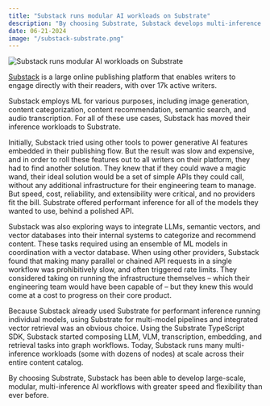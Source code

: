 ```yaml
---
title: "Substack runs modular AI workloads on Substrate"
description: "By choosing Substrate, Substack develops multi-inference AI workloads with greater speed and flexibility than ever before."
date: 06-21-2024
image: "/substack-substrate.png"
---
```


<div>
    <img width={1020} height={510} src="/substack-substrate.png" alt="Substack runs modular AI workloads on Substrate" />
</div>

[Substack](https://substack.com) is a large online publishing platform that enables writers to engage directly with their readers, with over 17k active writers.

Substack employs ML for various purposes, including image generation, content categorization, content recommendation, semantic search, and audio transcription. For all of these use cases, Substack has moved their inference workloads to Substrate.

Initially, Substack tried using other tools to power generative AI features embedded in their publishing flow. But the result was slow and expensive, and in order to roll these features out to all writers on their platform, they had to find another solution. They knew that if they could wave a magic wand, their ideal solution would be a set of simple APIs they could call, without any additional infrastructure for their engineering team to manage. But speed, cost, reliability, and extensibility were critical, and no providers fit the bill. Substrate offered performant inference for all of the models they wanted to use, behind a polished API.

Substack was also exploring ways to integrate LLMs, semantic vectors, and vector databases into their internal systems to categorize and recommend content. These tasks required using an ensemble of ML models in coordination with a vector database. When using other providers, Substack found that making many parallel or chained API requests in a single workflow was prohibitively slow, and often triggered rate limits. They considered taking on running the infrastructure themselves – which their engineering team would have been capable of – but they knew this would come at a cost to progress on their core product.

Because Substack already used Substrate for performant inference running individual models, using Substrate for multi-model pipelines and integrated vector retrieval was an obvious choice. Using the Substrate TypeScript SDK, Substack started composing LLM, VLM, transcription, embedding, and retrieval tasks into graph workflows. Today, Substack runs many multi-inference workloads (some with dozens of nodes) at scale across their entire content catalog.

By choosing Substrate, Substack has been able to develop large-scale, modular, multi-inference AI workflows with greater speed and flexibility than ever before.
